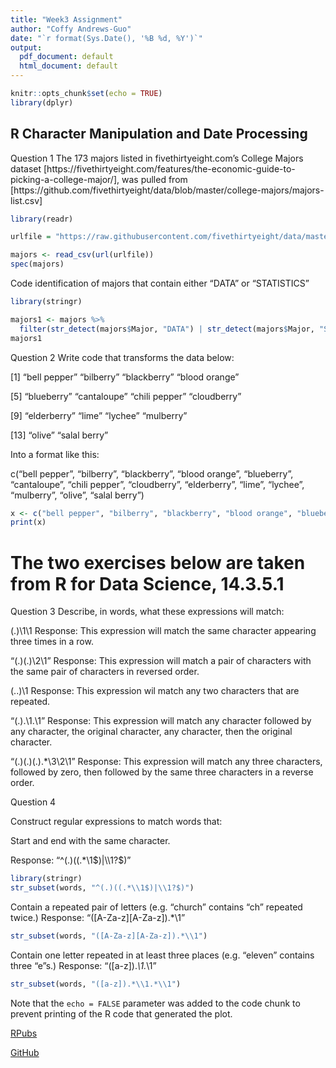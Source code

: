 ```yaml
---
title: "Week3 Assignment"
author: "Coffy Andrews-Guo"
date: "`r format(Sys.Date(), '%B %d, %Y')`"
output:
  pdf_document: default
  html_document: default
---
```


```r
knitr::opts_chunk$set(echo = TRUE)
library(dplyr)
```

## R Character Manipulation and Date Processing 

Question 1
The 173 majors listed in fivethirtyeight.com’s College Majors dataset [https://fivethirtyeight.com/features/the-economic-guide-to-picking-a-college-major/], was pulled from [https://github.com/fivethirtyeight/data/blob/master/college-majors/majors-list.csv]


```r
library(readr)

urlfile = "https://raw.githubusercontent.com/fivethirtyeight/data/master/college-majors/majors-list.csv"

majors <- read_csv(url(urlfile))
spec(majors)
```

Code identification of majors that contain either "DATA" or "STATISTICS"

```r
library(stringr)

majors1 <- majors %>% 
  filter(str_detect(majors$Major, "DATA") | str_detect(majors$Major, "STATISTICS"))
majors1
```


Question 2
Write code that transforms the data below:

[1] "bell pepper"  "bilberry"     "blackberry"   "blood orange"

[5] "blueberry"    "cantaloupe"   "chili pepper" "cloudberry"  

[9] "elderberry"   "lime"         "lychee"       "mulberry"    

[13] "olive"        "salal berry"

Into a format like this:

c("bell pepper", "bilberry", "blackberry", "blood orange", "blueberry", "cantaloupe", "chili pepper", "cloudberry", "elderberry", "lime", "lychee", "mulberry", "olive", "salal berry")

```r

x <- c("bell pepper", "bilberry", "blackberry", "blood orange", "blueberry", "cantaloupe", "chili pepper", "cloudberry", "elderberry", "lime", "lychee", "mulberry", "olive", "salal berry")
print(x)
```


# The two exercises below are taken from R for Data Science, 14.3.5.1

Question 3
Describe, in words, what these expressions will match:

(.)\1\1
Response: This expression will match the same character appearing three times in a row.

"(.)(.)\\2\\1"
Response: This expression will match a pair of characters with the same pair of characters in reversed order.

(..)\1
Response: This expression wil match any two characters that are repeated. 

"(.).\\1.\\1"
Response: This expression will match any character followed by any character, the original character, any character, then the original character.

"(.)(.)(.).*\\3\\2\\1"
Response: This expression will match any three characters, followed by zero, then followed by the same three characters in a reverse order.


Question 4

Construct regular expressions to match words that:

Start and end with the same character.

Response: "^(.)((.*\\1$)|\\1?$)"

```r
library(stringr)
str_subset(words, "^(.)((.*\\1$)|\\1?$)")
```

Contain a repeated pair of letters (e.g. "church" contains "ch" repeated twice.)
Response: "([A-Za-z][A-Za-z]).*\\1"

```r
str_subset(words, "([A-Za-z][A-Za-z]).*\\1")
```

Contain one letter repeated in at least three places (e.g. "eleven" contains three "e"s.)
Response: "([a-z]).*\\1.*\\1"

```r
str_subset(words, "([a-z]).*\\1.*\\1")
```
Note that the `echo = FALSE` parameter was added to the code chunk to prevent printing of the R code that generated the plot.


[RPubs](https://rpubs.com/blesned/808108)

[GitHub](https://github.com/candrewxs/W3_DATA607.git)

